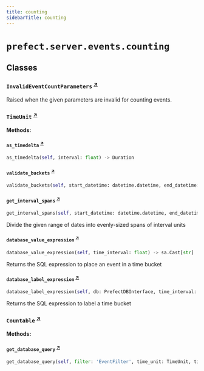 ```yaml
---
title: counting
sidebarTitle: counting
---
```


# `prefect.server.events.counting`

## Classes

### `InvalidEventCountParameters` <sup><a href="https://github.com/prefecthq/prefect/blob/main/src/prefect/server/events/counting.py#L26" target="_blank">↗</a></sup>


Raised when the given parameters are invalid for counting events.


### `TimeUnit` <sup><a href="https://github.com/prefecthq/prefect/blob/main/src/prefect/server/events/counting.py#L34" target="_blank">↗</a></sup>

**Methods:**

#### `as_timedelta` <sup><a href="https://github.com/prefecthq/prefect/blob/main/src/prefect/server/events/counting.py#L41" target="_blank">↗</a></sup>

```python
as_timedelta(self, interval: float) -> Duration
```

#### `validate_buckets` <sup><a href="https://github.com/prefecthq/prefect/blob/main/src/prefect/server/events/counting.py#L55" target="_blank">↗</a></sup>

```python
validate_buckets(self, start_datetime: datetime.datetime, end_datetime: datetime.datetime, interval: float) -> None
```

#### `get_interval_spans` <sup><a href="https://github.com/prefecthq/prefect/blob/main/src/prefect/server/events/counting.py#L78" target="_blank">↗</a></sup>

```python
get_interval_spans(self, start_datetime: datetime.datetime, end_datetime: datetime.datetime, interval: float) -> Generator[int | tuple[datetime.datetime, datetime.datetime], None, None]
```

Divide the given range of dates into evenly-sized spans of interval units


#### `database_value_expression` <sup><a href="https://github.com/prefecthq/prefect/blob/main/src/prefect/server/events/counting.py#L110" target="_blank">↗</a></sup>

```python
database_value_expression(self, time_interval: float) -> sa.Cast[str]
```

Returns the SQL expression to place an event in a time bucket


#### `database_label_expression` <sup><a href="https://github.com/prefecthq/prefect/blob/main/src/prefect/server/events/counting.py#L145" target="_blank">↗</a></sup>

```python
database_label_expression(self, db: PrefectDBInterface, time_interval: float) -> sa.Function[str]
```

Returns the SQL expression to label a time bucket


### `Countable` <sup><a href="https://github.com/prefecthq/prefect/blob/main/src/prefect/server/events/counting.py#L175" target="_blank">↗</a></sup>

**Methods:**

#### `get_database_query` <sup><a href="https://github.com/prefecthq/prefect/blob/main/src/prefect/server/events/counting.py#L183" target="_blank">↗</a></sup>

```python
get_database_query(self, filter: 'EventFilter', time_unit: TimeUnit, time_interval: float) -> Select[tuple[str, str, DateTime, DateTime, int]]
```

